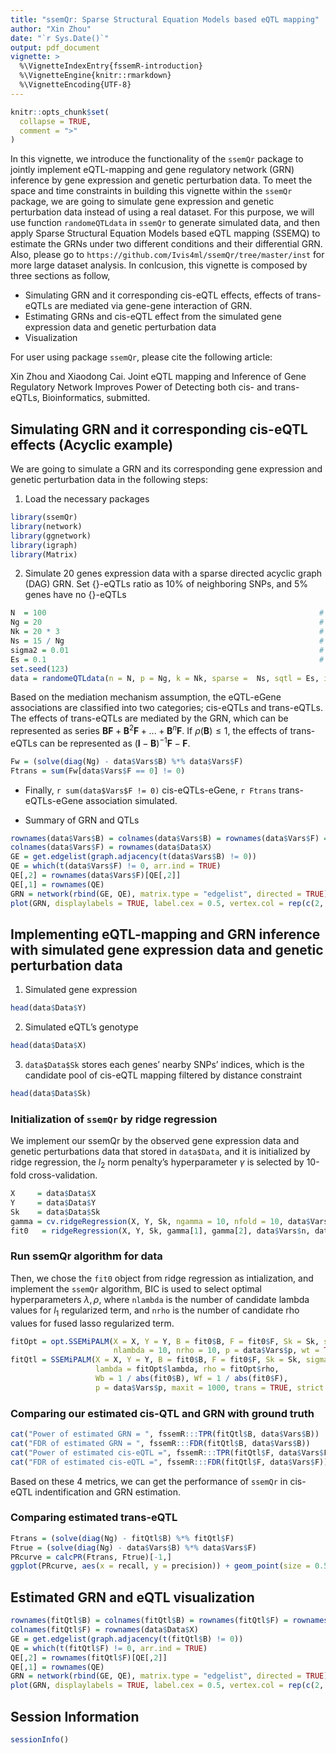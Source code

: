 ```yaml
---
title: "ssemQr: Sparse Structural Equation Models based eQTL mapping"
author: "Xin Zhou"
date: "`r Sys.Date()`"
output: pdf_document
vignette: >
  %\VignetteIndexEntry{fssemR-introduction}
  %\VignetteEngine{knitr::rmarkdown}
  %\VignetteEncoding{UTF-8}
---
```


```r
knitr::opts_chunk$set(
  collapse = TRUE,
  comment = ">"
)
```

In this vignette, we introduce the functionality of the `ssemQr` package to jointly implement eQTL-mapping and gene regulatory network (GRN) inference by gene expression and genetic perturbation data. To meet the space and time constraints in building this vignette within the `ssemQr` package, we are going to simulate gene expression and genetic perturbation data instead of using a real dataset. For this purpose, we will use function `randomeQTLdata` in `ssemQr` to generate simulated data, and then apply Sparse Structural Equation Models based eQTL mapping (SSEMQ) to estimate the GRNs under two different conditions and their differential GRN. Also, please go to `https://github.com/Ivis4ml/ssemQr/tree/master/inst` for more large dataset analysis. In conlcusion, this vignette is composed by three sections as follow,

- Simulating GRN and it corresponding cis-eQTL effects, effects of trans-eQTLs are mediated via gene-gene interaction of GRN.
- Estimating GRNs and cis-eQTL effect from the simulated gene expression data and genetic perturbation data
- Visualization

For user using package `ssemQr`, please cite the following article:

Xin Zhou and Xiaodong Cai. Joint eQTL mapping and Inference of Gene Regulatory Network Improves Power of Detecting both cis- and
trans-eQTLs, Bioinformatics, submitted.

## Simulating GRN and it corresponding cis-eQTL effects (Acyclic example) 
We are going to simulate a GRN and its corresponding gene expression and genetic perturbation data in the following steps:

1. Load the necessary packages

```r
library(ssemQr)
library(network)
library(ggnetwork)
library(igraph)
library(Matrix)
```

2. Simulate 20 genes expression data with a sparse directed acyclic graph (DAG) GRN. Set {\it cis}-eQTLs ratio as 10% of neighboring SNPs, and 5% genes have no {\it cis}-eQTLs

```r
N  = 100                                                             # sample size
Ng = 20                                                              # gene number
Nk = 20 * 3                                                          # eQTL number
Ns = 15 / Ng                                                         # sparsity of GRN
sigma2 = 0.01                                                        # sigma2
Es = 0.1                                                             # sparsity of {\it cis}-eQTL
set.seed(123)
data = randomeQTLdata(n = N, p = Ng, k = Nk, sparse =  Ns, sqtl = Es, intercept = 5, sigma2 = sigma2, esize = c(0.5, 5), coefs = c(0.2, 0.6), type = "DG", dag = TRUE, overlap = "none", span = TRUE, noqtl = FALSE, rmv = 0.05)
```

Based on the mediation mechanism assumption, the eQTL-eGene associations are classified into two categories; cis-eQTLs and trans-eQTLs. The effects of trans-eQTLs are mediated by the GRN, which can be represented as series $\mathbf{B}\mathbf{F} + \mathbf{B}^2\mathbf{F} + ... + \mathbf{B}^n\mathbf{F}$. If $\rho(\mathbf{B}) \leq 1$, the effects of trans-eQTLs can be represented as $(\mathbf{I} - \mathbf{B})^{-1}\mathbf{F} - \mathbf{F}$.

```r
Fw = (solve(diag(Ng) - data$Vars$B) %*% data$Vars$F)
Ftrans = sum(Fw[data$Vars$F == 0] != 0)
```

+ Finally, `r sum(data$Vars$F != 0)` cis-eQTLs-eGene, `r Ftrans` trans-eQTLs-eGene association simulated.

+ Summary of GRN and QTLs
```r
rownames(data$Vars$B) = colnames(data$Vars$B) = rownames(data$Vars$F) = rownames(data$Data$Y)
colnames(data$Vars$F) = rownames(data$Data$X)
GE = get.edgelist(graph.adjacency(t(data$Vars$B) != 0))
QE = which(t(data$Vars$F) != 0, arr.ind = TRUE)
QE[,2] = rownames(data$Vars$F)[QE[,2]]
QE[,1] = rownames(QE)
GRN = network(rbind(GE, QE), matrix.type = "edgelist", directed = TRUE)
plot(GRN, displaylabels = TRUE, label.cex = 0.5, vertex.col = rep(c(2, 5), times = c(length(unique(QE[,2])), nrow(QE))))
```


## Implementing eQTL-mapping and GRN inference with simulated gene expression data and genetic perturbation data

1. Simulated gene expression
```r
head(data$Data$Y)
```

2. Simulated eQTL's genotype
```r
head(data$Data$X)
```

3. `data$Data$Sk` stores each genes' nearby SNPs' indices, which is the candidate pool of cis-eQTL mapping filtered by distance constraint
```r
head(data$Data$Sk)
```

### Initialization of `ssemQr` by ridge regression
We implement our ssemQr by the observed gene expression data and genetic perturbations data that stored in `data$Data`, and it is initialized by ridge regression, the $l_2$ norm penalty's hyperparameter $\gamma$ is selected by 10-fold cross-validation.

```r
X     = data$Data$X
Y     = data$Data$Y
Sk    = data$Data$Sk
gamma = cv.ridgeRegression(X, Y, Sk, ngamma = 10, nfold = 10, data$Vars$n, data$Vars$p, data$Vars$q)
fit0   = ridgeRegression(X, Y, Sk, gamma[1], gamma[2], data$Vars$n, data$Vars$p, data$Vars$q, trans = FALSE, sparse = FALSE)
```


### Run ssemQr algorithm for data
Then, we chose the `fit0` object from ridge regression as intialization, and implement the `ssemQr` algorithm, BIC is used to select optimal hyperparameters $\lambda, \rho$, where `nlambda` is the number of candidate lambda values for $l_1$ regularized term, and `nrho` is the number of candidate rho values for fused lasso regularized term.

```r
fitOpt = opt.SSEMiPALM(X = X, Y = Y, B = fit0$B, F = fit0$F, Sk = Sk, sigma2 = fit0$sigma2,
                       nlambda = 10, nrho = 10, p = data$Vars$p, wt = TRUE)
fitQtl = SSEMiPALM(X = X, Y = Y, B = fit0$B, F = fit0$F, Sk = Sk, sigma2 = fit0$sigma2,
                   lambda = fitOpt$lambda, rho = fitOpt$rho,
                   Wb = 1 / abs(fit0$B), Wf = 1 / abs(fit0$F),
                   p = data$Vars$p, maxit = 1000, trans = TRUE, strict = TRUE)
```

### Comparing our estimated cis-QTL and GRN with ground truth
```r
cat("Power of estimated GRN = ", fssemR:::TPR(fitQtl$B, data$Vars$B))
cat("FDR of estimated GRN = ", fssemR:::FDR(fitQtl$B, data$Vars$B))
cat("Power of estimated cis-eQTL =", fssemR:::TPR(fitQtl$F, data$Vars$F))
cat("FDR of estimated cis-eQTL =", fssemR:::FDR(fitQtl$F, data$Vars$F))
```
Based on these 4 metrics, we can get the performance of `ssemQr` in cis-eQTL indentification and GRN estimation.


### Comparing estimated trans-eQTL
```r
Ftrans = (solve(diag(Ng) - fitQtl$B) %*% fitQtl$F)
Ftrue = (solve(diag(Ng) - data$Vars$B) %*% data$Vars$F)
PRcurve = calcPR(Ftrans, Ftrue)[-1,]
ggplot(PRcurve, aes(x = recall, y = precision)) + geom_point(size = 0.5) + geom_path() + labs(x ="Recall", y = "Precision")
```


## Estimated GRN and eQTL visualization
```r
rownames(fitQtl$B) = colnames(fitQtl$B) = rownames(fitQtl$F) = rownames(data$Data$Y)
colnames(fitQtl$F) = rownames(data$Data$X)
GE = get.edgelist(graph.adjacency(t(fitQtl$B) != 0))
QE = which(t(fitQtl$F) != 0, arr.ind = TRUE)
QE[,2] = rownames(fitQtl$F)[QE[,2]]
QE[,1] = rownames(QE)
GRN = network(rbind(GE, QE), matrix.type = "edgelist", directed = TRUE)
plot(GRN, displaylabels = TRUE, label.cex = 0.5, vertex.col = rep(c(2, 5), times = c(length(unique(QE[,2])), nrow(QE))))
```

## Session Information
```r
sessionInfo()
```


